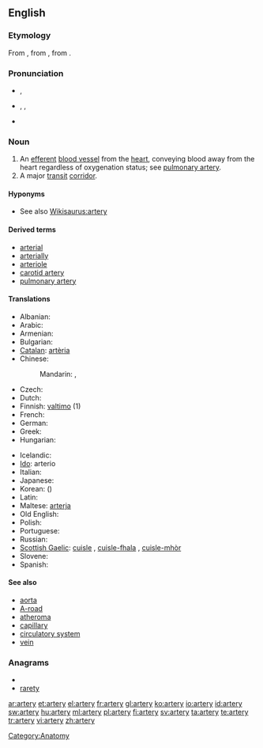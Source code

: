 ==English==
{{wikipedia}}

===Etymology===
From {{etyl|fro}} {{term|artaire|lang=fro}}, from {{etyl|la|en}} {{term|arteria|artēria|windpipe, artery|lang=la}}, from {{etyl|grc|en}} {{term|ἀρτηρία||tr=artēria|lang=grc|sc=polytonic}}.

===Pronunciation===
* {{a|RP}} {{IPA|/ˈɑː.tə.ɹɪ/}}, {{SAMPA|/A:t@ri/}}
* {{a|US}} {{enPR|ärʹtəɹɪ}}, {{IPA|/ˈɑɹ.təɹɪ/}}, {{SAMPA|/Art@ri/}}
* {{audio|en-us-artery.ogg|Audio (US)}}

===Noun===
{{en-noun|arteries}}

# An [[efferent]] [[blood vessel]] from the [[heart]], conveying blood away from the heart regardless of oxygenation status; see [[pulmonary artery]].
# A major [[transit]] [[corridor]].

====Hyponyms====
* See also [[Wikisaurus:artery]]

====Derived terms====
* [[arterial]]
* [[arterially]]
* [[arteriole]]
* [[carotid artery]]
* [[pulmonary artery]]

====Translations====
{{trans-top|efferent blood vessel from the heart}}
* Albanian: {{t+|sq|arterie|xs=Albanian}}
* Arabic: {{t|ar|شريان|m|tr=shiryaan}}
* Armenian: {{t-|hy|զարկերակ|tr=zarkerak}}
* Bulgarian: {{t|bg|артерия}}
* [[Catalan]]: [[artèria]] {{f}}
* Chinese:
*: Mandarin: {{t-|cmn|動脈|sc=Hani}},  {{t-|cmn|动脉|tr=dòngmài|sc=Hani}}
* Czech: {{t-|cs|tepna|f}}
* Dutch: {{t+|nl|slagader|m}}
* Finnish: [[valtimo]] (1)
* French: {{t+|fr|artère|f}}
* German: {{t+|de|Arterie|f}}
* Greek: {{t+|el|αρτηρία|f|tr=artiría}}
* Hungarian: {{t|hu|artéria}}
{{trans-mid}}
* Icelandic: {{t|is|slagæð|f}}
* [[Ido]]: arterio
* Italian: {{t+|it|arteria|f}}
* Japanese: {{t+|ja|動脈|tr=どうみゃく, dōmyaku}}
* Korean: {{t|ko|동맥|tr=dongmaek|sc=Kore}} ({{t|ko|動脈|sc=Kore}})
* Latin: {{t-|la|arteria|f|alt=artēria}}
* Maltese: [[arterja]]
* Old English: {{t-|ang|ǽdre|f|xs=Old English}}
* Polish: {{t+|pl|tętnica|f}}
* Portuguese: {{t+|pt|artéria|f}}
* Russian: {{t+|ru|артерия|f|tr=artérija}}
* [[Scottish Gaelic]]: [[cuisle]] {{f}}, [[cuisle-fhala]] {{f}}, [[cuisle-mhòr]] {{f}}
* Slovene: {{t+|sl|arterija|f}}
* Spanish: {{t+|es|arteria|f}}
{{trans-bottom}}

====See also====
* [[aorta]]
* [[A-road]]
* [[atheroma]]
* [[capillary]]
* [[circulatory system]]
* [[vein]]

===Anagrams===
* {{alphagram|aerrty}}
* [[rarety#English|rarety]]


[[Category:Anatomy]]

[[ar:artery]]
[[et:artery]]
[[el:artery]]
[[fr:artery]]
[[gl:artery]]
[[ko:artery]]
[[io:artery]]
[[id:artery]]
[[sw:artery]]
[[hu:artery]]
[[ml:artery]]
[[pl:artery]]
[[fi:artery]]
[[sv:artery]]
[[ta:artery]]
[[te:artery]]
[[tr:artery]]
[[vi:artery]]
[[zh:artery]]